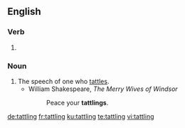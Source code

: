 ==English==

===Verb===
{{head|en|present participle}}

# {{present participle of|tattle|lang=en|nocat=1}}

===Noun===
{{en-noun}}

# The speech of one who [[tattle]]s.
#* William Shakespeare, ''The Merry Wives of Windsor''
#*: Peace your '''tattlings'''.

[[de:tattling]]
[[fr:tattling]]
[[ku:tattling]]
[[te:tattling]]
[[vi:tattling]]